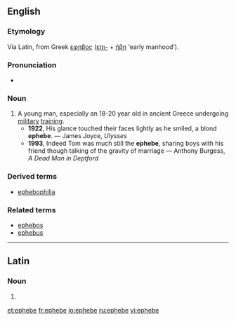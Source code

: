 {{also|éphèbe}}
==English==

===Etymology===
Via Latin, from Greek [[εφηβος]] ([[επι-]] + [[ήβη]] ‘early manhood’).

===Pronunciation===
* {{IPA|/ɛˈfiːb/}}

===Noun===
{{en-noun|pl2=ephebi}}

# A young man, especially an 18-20 year old in ancient Greece undergoing [[military]] [[training]].
#* '''1922''', His glance touched their faces lightly as he smiled, a blond '''ephebe'''. — James Joyce, ''Ulysses''
#* '''1993''', Indeed Tom was much still the '''ephebe''', sharing boys with his friend though talking of the gravity of marriage — Anthony Burgess, ''A Dead Man in Deptford''

===Derived terms===
*[[ephebophilia]]

===Related terms===
*[[ephebos]]
*[[ephebus]]
----

==Latin==

===Noun===
{{la-noun-form|ephēbe|g=m}}

# {{inflection of|ephebus|ephēbus|voc|s|lang=la}}

[[et:ephebe]]
[[fr:ephebe]]
[[io:ephebe]]
[[ru:ephebe]]
[[vi:ephebe]]
